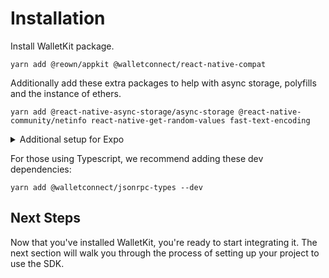 # Installation

Install WalletKit package.

```
yarn add @reown/appkit @walletconnect/react-native-compat
```

Additionally add these extra packages to help with async storage, polyfills and the instance of ethers.

```
yarn add @react-native-async-storage/async-storage @react-native-community/netinfo react-native-get-random-values fast-text-encoding
```

<details>
<summary>Additional setup for Expo</summary>
<div>
```
npx expo install expo-application
```
</div>
</details>

For those using Typescript, we recommend adding these dev dependencies:

```
yarn add @walletconnect/jsonrpc-types --dev
```

## Next Steps

Now that you've installed WalletKit, you're ready to start integrating it. The next section will walk you through the process of setting up your project to use the SDK.
